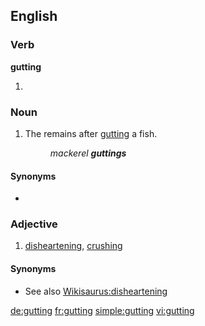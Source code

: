 ==English==

===Verb===
'''gutting'''
# {{present participle of|gut}}

===Noun===
{{en-noun}}

# {{chiefly|in plural}} The remains after [[gut]]ting a fish.
#: ''mackerel '''guttings'''''

====Synonyms====
* {{l|en|guts}}

===Adjective===
{{en-adj}}

# {{British}} [[disheartening]], [[crushing]]

====Synonyms====
* See also [[Wikisaurus:disheartening]]

[[de:gutting]]
[[fr:gutting]]
[[simple:gutting]]
[[vi:gutting]]